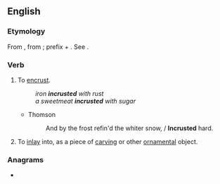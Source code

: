 ==English==

===Etymology===
From {{etyl|fr|en}} {{m|fr|incruster}}, from {{etyl|la|en}} {{m|la|incrustare}}; prefix {{m|la|in-||in}} + {{m|la|crustare||to cover with a crust}}. See {{m|en|crust}}.

===Verb===
{{en-verb}}

# To [[encrust]].
#: ''iron '''incrusted''' with rust''
#: ''a sweetmeat '''incrusted''' with sugar''
#* Thomson
#*: And by the frost refin'd the whiter snow, / '''Incrusted''' hard.
# {{lb|en|art}} To [[inlay]] into, as a piece of [[carving]] or other [[ornamental]] object.

===Anagrams===
* {{anagrams|en|Curtins|curtins}}